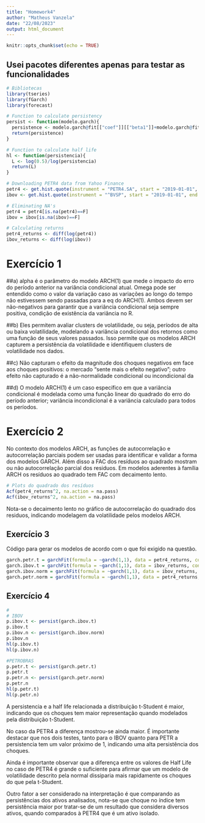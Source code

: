 ```yaml
---
title: "Homework4"
author: "Matheus Vanzela"
date: "22/08/2023"
output: html_document
---
```


```r
knitr::opts_chunk$set(echo = TRUE)
```

## Usei pacotes diferentes apenas para testar as funcionalidades

```r
# Bibliotecas
library(tseries)
library(fGarch)
library(forecast)

```

```r
# Function to calculate persistency
persist <- function(modelo.garch){
  persistence <- modelo.garch@fit[["coef"]][["beta1"]]+modelo.garch@fit[["coef"]][["alpha1"]]+modelo.garch@fit[["coef"]][["omega"]]
  return(persistence)
}

# Function to calculate half life
hl <- function(persistencia){
  L <- log(0.5)/log(persistencia)
  return(L)
}

```

```r
# Downloading PETR4 data from Yahoo Finance
petr4 <- get.hist.quote(instrument = "PETR4.SA", start = "2019-01-01", end = Sys.Date(), quote = "Close")
ibov <- get.hist.quote(instrument = "^BVSP", start = "2019-01-01", end = Sys.Date(), quote = "Close")

# Eliminating NA's
petr4 = petr4[is.na(petr4)==F] 
ibov = ibov[is.na(ibov)==F]

# Calculating returns
petr4_returns <- diff(log(petr4))
ibov_returns <- diff(log(ibov))

```
# Exercício 1
##a)
alpha é o parâmetro do modelo ARCH(1) que mede o impacto do erro do período anterior na variância condicional atual. Omega pode ser entendido como o valor da variação caso as variações ao longo do tempo não estivessem sendo passadas para a eq do ARCH(1). Ambos devem ser não-negativos para garantir que a variância condicional seja sempre positiva, condição de existência da variância no R.

##b)
Eles permitem avaliar clusters de volatilidade, ou seja, períodos de alta ou baixa volatilidade, modelando a variância condicional dos retornos como uma função de seus valores passados. Isso permite que os modelos ARCH capturem a persistência da volatilidade e identifiquem clusters de volatilidade nos dados. 

##c)
Nâo capturam o efeito da magnitude dos choques negativos em face aos choques positivos: o mercado "sente mais o efeito negativo"; outro efeito não capturado é a não-normalidade condicional ou incondicional da 

##d)
O modelo ARCH(1) é um caso específico em que a variância condicional é modelada como uma função linear do quadrado do erro do período anterior; variância incondicional é a variância calculado para todos os períodos.

# Exercício 2
No contexto dos modelos ARCH, as funções de autocorrelação e autocorrelação parciais podem ser usadas para identificar e validar a forma dos modelos GARCH. Além disso a FAC dos resíduos ao quadrado mostram ou não autocorrelação parcial dos residuos. Em modelos aderentes à família ARCH os resíduos ao quadrado tem FAC com decaimento lento.

```r
# Plots do quadrado dos resíduos
Acf(petr4_returns^2, na.action = na.pass)
Acf(ibov_returns^2, na.action = na.pass)

```

Nota-se o decaimento lento no gráfico de autocorrelação do quadrado dos residuos, indicando modelagem da volatilidade pelos modelos ARCH.


## Exercício 3
Código para gerar os modelos de acordo com o que foi exigido na questão.

```r
garch.petr.t = garchFit(formula = ~garch(1,1), data = petr4_returns, cond.dist = "std", trace = FALSE)
garch.ibov.t = garchFit(formula = ~garch(1,1), data = ibov_returns, cond.dist = "std", trace = FALSE)
garch.ibov.norm = garchFit(formula = ~garch(1,1), data = ibov_returns, cond.dist = "norm", trace = FALSE)
garch.petr.norm = garchFit(formula = ~garch(1,1), data = petr4_returns, cond.dist = "norm", trace = FALSE)


```

## Exercício 4
```r
# 
# IBOV
p.ibov.t <- persist(garch.ibov.t)
p.ibov.t
p.ibov.n <- persist(garch.ibov.norm)
p.ibov.n
hl(p.ibov.t)
hl(p.ibov.n)

#PETROBRAS
p.petr.t <- persist(garch.petr.t)
p.petr.t
p.petr.n <- persist(garch.petr.norm)
p.petr.n
hl(p.petr.t)
hl(p.petr.n)

```
A persistencia e a half life relacionada a distribuição t-Student é maior, indicando que os choques tem maior representação quando modelados pela distribuição t-Student.

No caso da PETR4 a diferença mostrou-se ainda maior. É importante destacar que nos dois testes, tanto para o IBOV quanto para PETR a persistencia tem um valor próximo de 1, indicando uma alta persistência dos choques.

Ainda é importante observar que a diferença entre os valores de Half Life no caso de PETR4 é grande o suficiente para afirmar que um modelo de volatilidade descrito pela normal dissiparia mais rapidamente os choques do que pela t-Student. 

Outro fator a ser considerado na interpretação é que comparando as persistências dos ativos analisados, nota-se que choque no índice tem persistência maior por tratar-se de um resultado que considera diversos ativos, quando comparados à PETR4 que é um ativo isolado.


